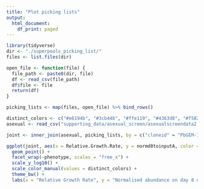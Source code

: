 ```yaml
---
title: "Plot picking lists"
output:
  html_document:
    df_print: paged
---
```


```r
library(tidyverse)
dir <- "./superpools_picking_list/"
files <- list.files(dir)

open_file <- function(file) {
  file_path <- paste0(dir, file)
  df <- read_csv(file_path)
  df$file <- file
  return(df)
}

picking_lists <- map(files, open_file) %>% bind_rows()
```
```r

distinct_colors <- c("#e6194b", "#3cb44b", "#ffe119", "#4363d8", "#f58231", "#911eb4", "#46f0f0", "#f032e6", "#bcf60c", "#fabebe", "#008080", "#e6beff", "#9a6324", "#fffac8", "#800000", "#aaffc3", "#808000", "#ffd8b1", "#000075", "#808080", "#ffffff", "#000000")
asexual <- read_csv("supporting_data/asexual_screen/asexualscreendata2.csv") %>% filter(phenotype %in% c("Dispensable", "Slow"))

joint <- inner_join(asexual, picking_lists, by = c("cloneid" = "PbGEM-ID"))

ggplot(joint, aes(x = Relative.Growth.Rate, y = normd8toinputA, color = substr(file, 1, 11))) +
  geom_point() +
  facet_wrap(~phenotype, scales = "free_x") +
  scale_y_log10() +
  scale_color_manual(values = distinct_colors) +
  theme_bw() +
  labs(x = "Relative Growth Rate", y = "Normalised abundance on day 8 of asexual screen", color = "Pool")
```
